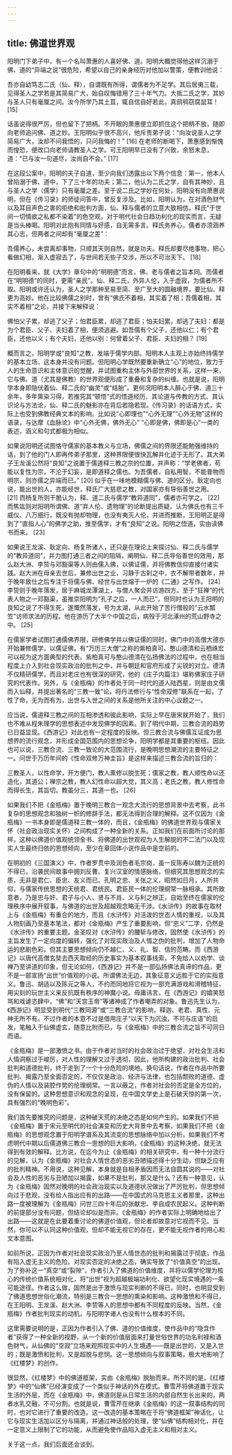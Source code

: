 ```yaml
---
---
---
```

title: 佛道世界观
---




阳明门下弟子中，有一个名叫萧惠的人喜好佛、道。阳明大概觉得他这样沉溺于佛、道的“异端之说”很危险，希望以自己的亲身经历对他加以警策，便教训他说：

吾亦自幼笃志二氏（仙、释），自谓既有所得，谓儒者为不足学。其后居夷三载，见得圣人之学若是其简易广大，始自叹悔错用了三十年气力。大抵二氏之学，其妙与圣人只有毫厘之间。汝今所学乃其土苴，辄自信自好若此，真鸱鸮窃腐鼠耳！ [15]

话虽说得很严厉，但也留下了把柄。不开眼的萧惠便立即抓住这个把柄不放，随即向老师追问佛、道之妙。王阳明似乎很不高兴，他斥责弟子说：“向汝说圣人之学简易广大，汝却不问我悟的，只问我悔的！” [16] 在老师的断喝下，萧惠感到惭愧而惶恐，便改口向老师请教圣人之学。可王阳明早已没有了兴致，余怒未息，道：“已与汝一句道尽，汝尚自不会。” [17]

在这段公案中，阳明的夫子自道，至少向我们透露出以下两个信息：第一，他本人曾陷溺于佛、道中，下了三十年的功夫；第二，他认为二氏之学，自有其神妙，且与圣人之学（儒学）只有毫厘之差。至于说二氏之学妙在何处，阳明没有向萧惠说明，但在《传习录》的师徒问答中，曾反复涉及。比如，阳明认为，在对酒色财气以及耳目声色之害的拒绝和批判方面，仙、释与儒者的立意大致相仿。释氏“于世间一切情欲之私都不染着”的色空观，对于明代社会日趋功利化的现实而言，无疑是当头棒喝。阳明对此抱有同情与好感，自无需多言。释氏务养心，儒者亦须涵养其心志，但两者之间却有“毫厘之差”：

吾儒养心，未尝离却事物，只顺其天则自然，就是功夫。释氏却要尽绝事物，把心看做幻相，渐入虚寂去了，与世间若无些子交涉，所以不可治天下。 [18]

在阳明看来，就《大学》章句中的“明明德”而言，佛、老与儒者之旨本同。而儒者在“明明德”的同时，更需“亲民”。仙、释二氏，外异人伦，入于虚寂，为儒者所不取。阳明或许还认为，圣人之学那种至易至简、至广至大的圆融境界，要比仙、释更为高妙。他在比较佛儒之别时，曾有“佛氏不着相，其实着了相；吾儒着相，其实不着相”之论，并接下来解释说：

佛怕父子累，却逃了父子；怕君臣累，却逃了君臣；怕夫妇累，却逃了夫妇：都是为个君臣、父子、夫妇着了相，便须逃避。如吾儒有个父子，还他以仁；有个君臣，还他以义；有个夫妇，还他以别：何曾着父子、君臣、夫妇的相？ [19]

概而言之，阳明学或“良知”之教，发端于儒学内部。阳明本人主观上亦始终持儒学的基本立场，这本身并没有问题。但阳明心学既然要重新确立“心”的地位，致力于人的生命意识和主体意识的觉醒，并试图重构主体与外部世界的关系，这样一来，它与佛、道（尤其是佛教）的世界观便形成了重叠和复杂的纠缠。也就是说，阳明学本身即隐伏着仙、释二氏的“幽灵”或“结胎”。更何况阳明本人醉心于佛、道三十余年，多年熏染习得，若推究其“顿悟”式的悟道经历、其论道与传教的方式、其认识论与方法论，仙、释二氏的魅影亦在背后若隐若现。《传习录》的话语方式，实际上也受到佛教经典文本的影响。比如说“心即理也”“心外无理”“心外无物”这样的语录，与达摩《血脉论》中“心外无佛，佛外无心” “心即是佛，佛即是心”一类的表述，涵义和句式都极为相似。

如果说阳明还试图恪守儒家的基本教义与立场，佛儒之间的界限还能勉强维持的话，到了他的门人即再传弟子那里，这种界限便很快瓦解并化迹于无形了。其大弟子王龙溪公然将“良知”之说置于儒道释三教之宗的位置，并声称：“学老佛者，苟能以复性为宗，不沦于幻妄，是即道释之儒也。为吾儒者，自私用智，不能普物而明宗，则亦儒之异端而已。” [20] 似乎在一味地模糊儒与佛、道的区分。耿定向也说，能出世的人，亦能经世，释氏广大慈悲之教，对国家亦有导俗善世之用。 [21] 而杨复所则干脆认为，释、道二氏与儒学“教异道同”，儒者亦可学之。 [22] 而焦竑则对阳明所谓佛、道“弃人伦、遗物理”的论断提出质疑，认为佛氏也有三千威仪、八万细行，既没有抛却物理，也没有夷灭人伦，并进而推断，王阳明正是得到了“直指人心”的佛学之助，推至儒学，才有“良知”之说。阳明之悟道，实由读佛书而来。 [23]

如果说王龙溪、耿定向、杨复所诸人，还只是在理论上来探讨仙、释二氏与儒学的“教异道同”，并力图打通三者之间的阻隔，阐明仙、释二氏导俗善世的效用，那么赵大洲、李贽与邓豁渠等人则由儒入佛，以佛证儒，并将佛教信仰直接付诸实践。赵大洲在母亲去世后，兼修出世之业，习静于古刹之中，衣不解带者数年，并于晚年致仕之后专注于将儒与佛、经世与出世熔于一炉的《二通》之写作。 [24] 李贽则于晚年落发，居于麻城龙潭湖上，与僧人聚会并访游四方。至于“狂禅”的代表人物之一邓豁渠，虽推崇阳明为“孔子之后，一人而已”，但同时也认为王阳明的良知之说了不得生死，遂慨然落发，号为太湖，从此开始了苦行僧般的“云水瓢笠”访师求法的历程。他在游历了大半个中国之后，病殁于河北涿州的荒山野寺之中。 [25]

在儒家学者试图打通儒佛界限，研修佛学并以佛证儒的同时，佛门中的高僧大德亦开始兼修儒学，以儒证佛。有“万历三大僧”之称的紫柏真可、憨山德清和云栖祩宏可以视为这方面典型的代表。紫柏真可与憨山德清在弘扬佛法的过程中，也在相当程度上介入到社会现实政治的批判之中，并与朝廷和官府形成了尖锐的对立。德清不仅精研儒学，而且对老庄也有很深的研究，他的《庄子内篇注》堪称佛家庄子研究的代表作。另外，与《金瓶梅》的作者处于同一时代的道人陆西星，则是由文儒而入仙释，并提出著名的“三教一致”论，将丹法修行与“性命双修”联系在一起，了性了命，无为而有为，出世与入世之间的关系是他所关注的中心议题之一。

应当说，儒道释三教之间的互相渗透和彼此影响，实际上早在唐宋就开始了，我们也不难从程朱理学的思想表述中发现佛学的因素。到了明代中期，三教合流的趋势已日益显现。《西游记》对此也有一定程度的反映。但三教合流与佛儒互证成为思想界的流行观念，并形成全国范围内的思想论争，阳明学都是其重要的枢纽。因此也可以说，三教合流、三教一致论的大范围流行，是晚明思想潮流的主要特征之一。问世于万历年间的《性命双修万神圭旨》是这样来描述三教合流的旨归的：

三教圣人，以性命学，开方便门，教人熏修以脱生死；儒家之教，教人顺性命以还造化，其道公；禅宗之教，教人幻性命以超大觉，其义高；老氏之教，教人修性命而得长生，其旨切。教虽分三，其道一也。 [26]

如果我们不把《金瓶梅》置于晚明三教合一观念大流行的思想背景中去考察，此书复杂的思想观念和独树一帜的修辞手法，都无法得到合理的解释。这不仅因为《金瓶梅》一书本身即是儒道释三教一体的，而且，《金瓶梅》的佛道世界观与儒家关怀（社会政治现实关怀）之间构成了一种全新的关系。正如我们在前面所讨论的那样，这种以佛道价值观统领全书、将佛道的出世观视为人生解脱的不二法门以及现实人生最终归依的思想倾向，至少在章回体小说作品中是空前的。

在明初的《三国演义》中，作者罗贯中及润色者毛宗岗，虽一反陈寿以魏为正统的不得已，沿袭民间故事中拥刘反曹、复兴汉室的情感脉络，但细究其思想观念的实质，无非是君仁、臣忠、友义而已。孔明之忠、关张之义，昭然如日月，人所共仰，与儒家传统思想的天统君、君统民、君臣民一体的伦理纲常一脉相承。其所致意者，乃是忠与奸、君子与小人、贤与不肖、义与利之辨正，自始至终在儒家的伦理秩序中展开叙事，与佛道的出世及超越观念略无干涉。《水浒传》的故事在取材上与《金瓶梅》有重合的地方，而且《水浒传》对活泼的世态人情的重视，以及其人物刻画乃至基本笔法，都对《金瓶梅》产生了重要影响，但“忠义”二字，仍然是《水浒传》的重要主题。金圣叹对《水浒传》的腰斩与修改，固然使《水浒传》的主旨发生了一定向度的偏转，强化了对现实政治及人情之伪的批判，增加了人物命运的悲剧色彩，但其主要思想倾向仍不越仁、义、礼、智、信的范畴。而《西游记》以唐代高僧玄奘去西天取经的历史事实为基本叙事线索，不免给人以劝学、谈禅乃至讲道的印象，但无论如何，《西游记》并不是一部弘扬佛法真谛的作品，更不是一部宣扬“出世”价值观的小说。所谓佛法无边，其象征意义远胜于它的实指意义。鲁迅、胡适以及陈元之等人，不约而同地将它视为一部充满游戏和滑稽特征、用尖刻的玩世主义来反抗既有秩序的神魔小说。毋庸讳言，在《西游记》的嬉笑怒骂和戏谑恣肆中，“佛”和“天宫玉帝”等诸神成了作者嘲弄的对象。鲁迅先生认为，《西游记》明显受到明代“三教同源”或“三教合流”的影响，释迦、老君、真性、元神无所不有。不过作者的本意不过是借用庄子“以天下为沉浊，不可与庄语”的启发，笔触入于仙佛虚玄，随意比附而已，与《金瓶梅》中的三教合流之旨不可同日而语。

《金瓶梅》是一部激愤之书。由于作者对当时的社会政治过于绝望，对社会生活和人情洞察过于峻厉，对人性的理解又过于透彻，因此，他所构建的政治批判、社会批判和道德批判，终于走到了一个十分危险的境地。换句话说，作者在作品中所要批判、揭露乃至全面否定的，不仅仅是政治、经济与法律，也包括颓败的道德、虚伪的人情以及装腔作势的伦理纲常。一言以蔽之，作者对社会的否定是全方位的，没有保留的。这种思想意识和观念的呈现，在中国文学史上是石破天惊的第一次，具有强烈的“晚明色彩”。

我们首先要推究的问题是，这种破天荒的决绝之态是如何产生的。如果我们不把《金瓶梅》置于宋元至明代的社会演变和历史大背景中去考察，如果我们不把《金瓶梅》的思想观念置于阳明学谱系及其流变的思想脉络中加以分析，如果我们不考虑明代中期以后儒道佛三教合一思想的巨大影响，《金瓶梅》的这种决绝，就无法得到有效的解释。比方说，在迄今为止《金瓶梅》的相关研究中，有一种十分流行的见解，认为《金瓶梅》对社会人情世态的恶劣丑陋描述得十分生动，但缺乏应有的批判精神。不用说，这种见解，本身就是自相矛盾因而无法自圆其说的——对社会及人性的恶劣与丑陋加以揭露，如果不是批判，那又是什么？还有一种意见，认为《金瓶梅》固然对晚明的社会政治现实以及道德状况做出了严厉批判，但思想倾向过于悲观，没有给人指出应有的出路——在中国式的马克思主义者那里，这种出路一度被理解为《金瓶梅》问世三四十年后的张献忠、李自成农民起义。这种判断的前提部分没有问题，但结论却似是而非。《金瓶梅》的作者实际上明确地给出了出路——这就是在此要着重讨论的佛道价值观，但论者却故意对它视而不见。当然，你可以不认同这种价值观，但却不能无视它的存在，更不能无视作者的用心和文本意图。

如前所说，正因为作者对社会现实政治乃至人情世态的批判和揭露过于彻底，作品有陷入虚无主义的危险。对现实否定的决绝之态，确实导致了“价值真空”的出现。为了弥补这一“真空”或“裂隙”，作者引入了佛道的价值维度，并将以儒学伦理为核心的传统价值系统相对化，将“出世”视为超越极端功利化、欲望化现实境遇的一条可能途径。作者这么做，固然是出于激愤与现实判断的不得已，同时，也明显受到了佛道思想世俗化潮流，特别是三教合一思想的熏染和影响。这种激愤和不得已，在王阳明、王龙溪、赵大洲、李贽等人的思想中都有不同程度的反映。当然，《金瓶梅》作者批判现实的动机，与阳明学诸人也没有什么根本的不同。

这里需要说明的是，正因为作者引入了佛、道的价值维度，使作品中的“隐含作者”获得了一种全新的视野，从一个新的价值层面来打量世俗世界的功名利禄和酒色财气，从仙佛的“空寂”立场来观照现实中的人生境遇——既是出世的，又是入世的；既是激愤和批判，又是超脱与悲悯。这一思想倾向与叙事策略，极大地影响了《红楼梦》的创作。

很显然，《红楼梦》中的佛道框架，实由《金瓶梅》脱胎而来。所不同的是，《红楼梦》中的“仙佛”已经演变成了一个类似于神话的外在模式。曹雪芹将佛道置于现实生活的外层，而在《金瓶梅》中，佛道则是从日常生活的内部自然生长出来的，两者水乳交融，不可分割。也就是说，曹雪芹在继承《金瓶梅》的这一叙事结构的同时，也对它进行了重要的改造。这一改造的基本策略在于将“佛道框架”神话化，让它与现实生活加以区分与隔离，并通过神话般的处理，使“仙佛”结构相对化，并在一定意义上限制了它的功能，从而避免使作品陷入虚无主义和相对主义。

关于这一点，我们后面还会谈到。